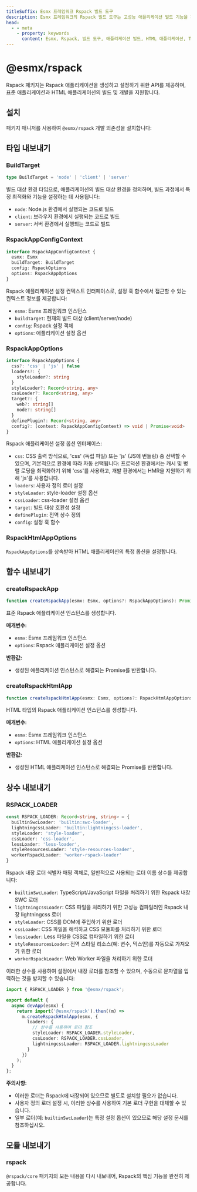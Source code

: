 ```yaml
---
titleSuffix: Esmx 프레임워크 Rspack 빌드 도구
description: Esmx 프레임워크의 Rspack 빌드 도구는 고성능 애플리케이션 빌드 기능을 제공하며, 표준 애플리케이션과 HTML 애플리케이션의 개발 및 빌드를 지원합니다. 내장된 다양한 리소스 프로세서와 최적화 설정을 포함하고 있습니다.
head:
  - - meta
    - property: keywords
      content: Esmx, Rspack, 빌드 도구, 애플리케이션 빌드, HTML 애플리케이션, TypeScript, CSS, 리소스 처리, 성능 최적화
---
```



# @esmx/rspack

Rspack 패키지는 Rspack 애플리케이션을 생성하고 설정하기 위한 API를 제공하며, 표준 애플리케이션과 HTML 애플리케이션의 빌드 및 개발을 지원합니다.

## 설치

패키지 매니저를 사용하여 `@esmx/rspack` 개발 의존성을 설치합니다:

<PackageManagerTabs command="install @esmx/rspack -D" />

## 타입 내보내기

### BuildTarget

```ts
type BuildTarget = 'node' | 'client' | 'server'
```

빌드 대상 환경 타입으로, 애플리케이션의 빌드 대상 환경을 정의하며, 빌드 과정에서 특정 최적화와 기능을 설정하는 데 사용됩니다:
- `node`: Node.js 환경에서 실행되는 코드로 빌드
- `client`: 브라우저 환경에서 실행되는 코드로 빌드
- `server`: 서버 환경에서 실행되는 코드로 빌드

### RspackAppConfigContext

```ts
interface RspackAppConfigContext {
  esmx: Esmx
  buildTarget: BuildTarget
  config: RspackOptions
  options: RspackAppOptions
}
```

Rspack 애플리케이션 설정 컨텍스트 인터페이스로, 설정 훅 함수에서 접근할 수 있는 컨텍스트 정보를 제공합니다:
- `esmx`: Esmx 프레임워크 인스턴스
- `buildTarget`: 현재의 빌드 대상 (client/server/node)
- `config`: Rspack 설정 객체
- `options`: 애플리케이션 설정 옵션

### RspackAppOptions

```ts
interface RspackAppOptions {
  css?: 'css' | 'js' | false
  loaders?: {
    styleLoader?: string
  }
  styleLoader?: Record<string, any>
  cssLoader?: Record<string, any>
  target?: {
    web?: string[]
    node?: string[]
  }
  definePlugin?: Record<string, any>
  config?: (context: RspackAppConfigContext) => void | Promise<void>
}
```

Rspack 애플리케이션 설정 옵션 인터페이스:
- `css`: CSS 출력 방식으로, 'css' (독립 파일) 또는 'js' (JS에 번들링) 중 선택할 수 있으며, 기본적으로 환경에 따라 자동 선택됩니다: 프로덕션 환경에서는 캐시 및 병렬 로딩을 최적화하기 위해 'css'를 사용하고, 개발 환경에서는 HMR을 지원하기 위해 'js'를 사용합니다.
- `loaders`: 사용자 정의 로더 설정
- `styleLoader`: style-loader 설정 옵션
- `cssLoader`: css-loader 설정 옵션
- `target`: 빌드 대상 호환성 설정
- `definePlugin`: 전역 상수 정의
- `config`: 설정 훅 함수

### RspackHtmlAppOptions

`RspackAppOptions`를 상속받아 HTML 애플리케이션의 특정 옵션을 설정합니다.

## 함수 내보내기

### createRspackApp

```ts
function createRspackApp(esmx: Esmx, options?: RspackAppOptions): Promise<App>
```

표준 Rspack 애플리케이션 인스턴스를 생성합니다.

**매개변수:**
- `esmx`: Esmx 프레임워크 인스턴스
- `options`: Rspack 애플리케이션 설정 옵션

**반환값:**
- 생성된 애플리케이션 인스턴스로 해결되는 Promise를 반환합니다.

### createRspackHtmlApp

```ts
function createRspackHtmlApp(esmx: Esmx, options?: RspackHtmlAppOptions): Promise<App>
```

HTML 타입의 Rspack 애플리케이션 인스턴스를 생성합니다.

**매개변수:**
- `esmx`: Esmx 프레임워크 인스턴스
- `options`: HTML 애플리케이션 설정 옵션

**반환값:**
- 생성된 HTML 애플리케이션 인스턴스로 해결되는 Promise를 반환합니다.

## 상수 내보내기
### RSPACK_LOADER

```ts
const RSPACK_LOADER: Record<string, string> = {
  builtinSwcLoader: 'builtin:swc-loader',
  lightningcssLoader: 'builtin:lightningcss-loader',
  styleLoader: 'style-loader',
  cssLoader: 'css-loader',
  lessLoader: 'less-loader',
  styleResourcesLoader: 'style-resources-loader',
  workerRspackLoader: 'worker-rspack-loader'
}
```

Rspack 내장 로더 식별자 매핑 객체로, 일반적으로 사용되는 로더 이름 상수를 제공합니다:

- `builtinSwcLoader`: TypeScript/JavaScript 파일을 처리하기 위한 Rspack 내장 SWC 로더
- `lightningcssLoader`: CSS 파일을 처리하기 위한 고성능 컴파일러인 Rspack 내장 lightningcss 로더
- `styleLoader`: CSS를 DOM에 주입하기 위한 로더
- `cssLoader`: CSS 파일을 해석하고 CSS 모듈화를 처리하기 위한 로더
- `lessLoader`: Less 파일을 CSS로 컴파일하기 위한 로더
- `styleResourcesLoader`: 전역 스타일 리소스(예: 변수, 믹스인)를 자동으로 가져오기 위한 로더
- `workerRspackLoader`: Web Worker 파일을 처리하기 위한 로더

이러한 상수를 사용하여 설정에서 내장 로더를 참조할 수 있으며, 수동으로 문자열을 입력하는 것을 방지할 수 있습니다:

```ts title="src/entry.node.ts"
import { RSPACK_LOADER } from '@esmx/rspack';

export default {
  async devApp(esmx) {
    return import('@esmx/rspack').then((m) =>
      m.createRspackHtmlApp(esmx, {
        loaders: {
          // 상수를 사용하여 로더 참조
          styleLoader: RSPACK_LOADER.styleLoader,
          cssLoader: RSPACK_LOADER.cssLoader,
          lightningcssLoader: RSPACK_LOADER.lightningcssLoader
        }
      })
    );
  }
};
```

**주의사항:**
- 이러한 로더는 Rspack에 내장되어 있으므로 별도로 설치할 필요가 없습니다.
- 사용자 정의 로더 설정 시, 이러한 상수를 사용하여 기본 로더 구현을 대체할 수 있습니다.
- 일부 로더(예: `builtinSwcLoader`)는 특정 설정 옵션이 있으므로 해당 설정 문서를 참조하십시오.

## 모듈 내보내기

### rspack

`@rspack/core` 패키지의 모든 내용을 다시 내보내어, Rspack의 핵심 기능을 완전히 제공합니다.